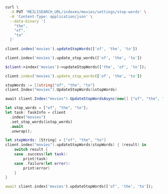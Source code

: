 <CodeGroup>

```bash cURL
curl \
  -X PUT 'MEILISEARCH_URL/indexes/movies/settings/stop-words' \
  -H 'Content-Type: application/json' \
  --data-binary '[
    "the",
    "of",
    "to"
  ]'
```

```javascript JS
client.index('movies').updateStopWords(['of', 'the', 'to'])
```

```python Python
client.index('movies').update_stop_words(['of', 'the', 'to'])
```

```php PHP
$client->index('movies')->updateStopWords(['the', 'of', 'to']);
```

```ruby Ruby
client.index('movies').update_stop_words(['of', 'the', 'to'])
```

```go Go
stopWords := []string{"of", "the", "to"}
client.Index("movies").UpdateStopWords(&stopWords)
```

```csharp C#
await client.Index("movies").UpdateStopWordsAsync(new[] {"of", "the", "to"});
```

```rust Rust
let stop_words = ["of", "the", "to"];
let task: TaskInfo = client
  .index("movies")
  .set_stop_words(&stop_words)
  .await
  .unwrap();
```

```swift Swift
let stopWords: [String] = ["of", "the", "to"]
client.index("movies").updateStopWords(stopWords) { (result) in
    switch result {
    case .success(let task):
        print(task)
    case .failure(let error):
        print(error)
    }
}
```

```dart Dart
await client.index('movies').updateStopWords(['of', 'the', 'to']);
```
</CodeGroup>